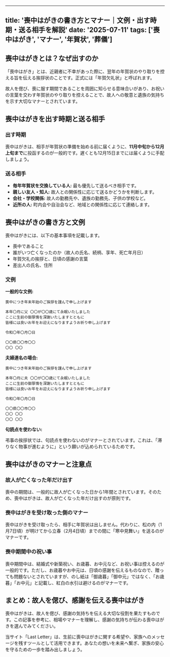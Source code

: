 
---
title: '喪中はがきの書き方とマナー｜文例・出す時期・送る相手を解説'
date: '2025-07-11'
tags: ['喪中はがき', 'マナー', '年賀状', '葬儀']
---

## 喪中はがきとは？なぜ出すのか

「喪中はがき」とは、近親者に不幸があった際に、翌年の年賀状のやり取りを控える旨を伝える挨拶状のことです。正式には「年賀欠礼状」と呼ばれます。

故人を偲び、喪に服す期間であることを周囲に知らせる意味合いがあり、お祝いの言葉を交わす年賀状のやり取りを控えることで、故人への敬意と遺族の気持ちを示す大切なマナーとされています。

## 喪中はがきを出す時期と送る相手

### 出す時期

喪中はがきは、相手が年賀状の準備を始める前に届くように、**11月中旬から12月上旬まで**に投函するのが一般的です。遅くとも12月15日までには届くように手配しましょう。

### 送る相手

*   **毎年年賀状を交換している人:** 最も優先して送るべき相手です。
*   **親しい友人・知人:** 故人との関係性に応じて送るかどうかを判断します。
*   **会社・学校関係:** 故人の勤務先や、遺族の勤務先、子供の学校など。
*   **近所の人:** 町内会や自治会など、地域との関係性に応じて連絡します。

## 喪中はがきの書き方と文例

喪中はがきには、以下の基本事項を記載します。

*   喪中であること
*   誰がいつ亡くなったのか（故人の氏名、続柄、享年、死亡年月日）
*   年賀欠礼の挨拶と、日頃の感謝の言葉
*   差出人の氏名、住所

### 文例

**一般的な文例:**

```
喪中につき年末年始のご挨拶を謹んで申し上げます

本年〇月に父 〇〇が〇〇歳にて永眠いたしました
ここに生前の御厚情を深謝いたしますとともに
皆様には良いお年をお迎えになりますようお祈り申し上げます

令和〇年〇月〇日

〇〇県〇〇市〇〇
〇〇 〇〇
```

**夫婦連名の場合:**

```
喪中につき年末年始のご挨拶を謹んで申し上げます

本年〇月に夫 〇〇が〇〇歳にて永眠いたしました
ここに生前の御厚情を深謝いたしますとともに
皆様には良いお年をお迎えになりますようお祈り申し上げます

令和〇年〇月〇日

〇〇県〇〇市〇〇
〇〇 〇〇
〇〇 〇〇
```

**句読点を使わない:**

弔事の挨拶状では、句読点を使わないのがマナーとされています。これは、「滞りなく物事が進むように」という願いが込められているためです。

## 喪中はがきのマナーと注意点

### 故人が亡くなった年だけ出す

喪中の期間は、一般的に故人が亡くなった日から1年間とされています。そのため、喪中はがきは、故人が亡くなった年だけ出すのが原則です。

### 喪中はがきを受け取った側のマナー

喪中はがきを受け取ったら、相手に年賀状は出しません。代わりに、松の内（1月7日頃）が明けてから立春（2月4日頃）までの間に「寒中見舞い」を送るのがマナーです。

### 喪中期間中の祝い事

喪中期間中は、結婚式や新築祝い、お歳暮、お中元など、お祝い事は控えるのが一般的です。ただし、お歳暮やお中元は、日頃の感謝を伝えるものなので、贈っても問題ないとされていますが、のし紙は「御歳暮」「御中元」ではなく、「お歳暮」「お中元」と記載し、紅白の水引は避けるのがマナーです。

## まとめ：故人を偲び、感謝を伝える喪中はがき

喪中はがきは、故人を偲び、感謝の気持ちを伝える大切な役割を果たすものです。この記事を参考に、相場やマナーを理解し、感謝の気持ちが伝わる喪中はがきを選んでみてください。

当サイト「Last Letter」は、生前に喪中はがきに関する希望や、家族へのメッセージを残すツールとして活用できます。あなたの想いを未来へ繋ぎ、家族の安心を守るための一歩を踏み出しましょう。
